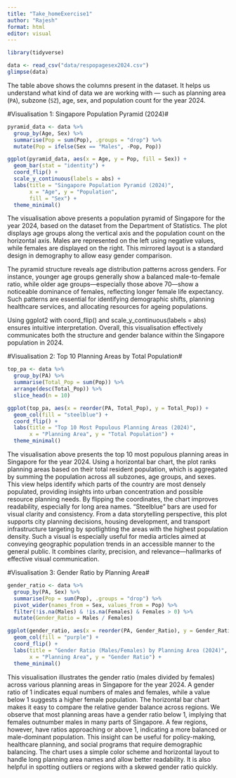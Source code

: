 ```yaml
---
title: "Take_homeExercise1"
author: "Rajesh"
format: html
editor: visual
---
```


```r

library(tidyverse)

data <- read_csv("data/respopagesex2024.csv")
glimpse(data)

```
The table above shows the columns present in the dataset. It helps us understand what kind of data we are working with — such as planning area (`PA`), subzone (`SZ`), age, sex, and population count for the year 2024.

#Visualisation 1: Singapore Population Pyramid (2024)#

```r
pyramid_data <- data %>%
  group_by(Age, Sex) %>%
  summarise(Pop = sum(Pop), .groups = "drop") %>%
  mutate(Pop = ifelse(Sex == "Males", -Pop, Pop))

ggplot(pyramid_data, aes(x = Age, y = Pop, fill = Sex)) +
  geom_bar(stat = "identity") +
  coord_flip() +
  scale_y_continuous(labels = abs) +
  labs(title = "Singapore Population Pyramid (2024)",
       x = "Age", y = "Population",
       fill = "Sex") +
  theme_minimal()
```

The visualisation above presents a population pyramid of Singapore for the year 2024, based on the dataset from the Department of Statistics. The plot displays age groups along the vertical axis and the population count on the horizontal axis. Males are represented on the left using negative values, while females are displayed on the right. This mirrored layout is a standard design in demography to allow easy gender comparison.

The pyramid structure reveals age distribution patterns across genders. For instance, younger age groups generally show a balanced male-to-female ratio, while older age groups—especially those above 70—show a noticeable dominance of females, reflecting longer female life expectancy. Such patterns are essential for identifying demographic shifts, planning healthcare services, and allocating resources for ageing populations.

Using ggplot2 with coord_flip() and scale_y_continuous(labels = abs) ensures intuitive interpretation. Overall, this visualisation effectively communicates both the structure and gender balance within the Singapore population in 2024.

#Visualisation 2: Top 10 Planning Areas by Total Population#

```r
top_pa <- data %>%
  group_by(PA) %>%
  summarise(Total_Pop = sum(Pop)) %>%
  arrange(desc(Total_Pop)) %>%
  slice_head(n = 10)

ggplot(top_pa, aes(x = reorder(PA, Total_Pop), y = Total_Pop)) +
  geom_col(fill = "steelblue") +
  coord_flip() +
  labs(title = "Top 10 Most Populous Planning Areas (2024)",
       x = "Planning Area", y = "Total Population") +
  theme_minimal()
```

The visualisation above presents the top 10 most populous planning areas in Singapore for the year 2024. Using a horizontal bar chart, the plot ranks planning areas based on their total resident population, which is aggregated by summing the population across all subzones, age groups, and sexes. This view helps identify which parts of the country are most densely populated, providing insights into urban concentration and possible resource planning needs. By flipping the coordinates, the chart improves readability, especially for long area names. “Steelblue” bars are used for visual clarity and consistency. From a data storytelling perspective, this plot supports city planning decisions, housing development, and transport infrastructure targeting by spotlighting the areas with the highest population density. Such a visual is especially useful for media articles aimed at conveying geographic population trends in an accessible manner to the general public. It combines clarity, precision, and relevance—hallmarks of effective visual communication.

#Visualisation 3: Gender Ratio by Planning Area#
```r
gender_ratio <- data %>%
  group_by(PA, Sex) %>%
  summarise(Pop = sum(Pop), .groups = "drop") %>%
  pivot_wider(names_from = Sex, values_from = Pop) %>%
  filter(!is.na(Males) & !is.na(Females) & Females > 0) %>%  
  mutate(Gender_Ratio = Males / Females)

ggplot(gender_ratio, aes(x = reorder(PA, Gender_Ratio), y = Gender_Ratio)) +
  geom_col(fill = "purple") +
  coord_flip() +
  labs(title = "Gender Ratio (Males/Females) by Planning Area (2024)",
       x = "Planning Area", y = "Gender Ratio") +
  theme_minimal()

```

This visualisation illustrates the gender ratio (males divided by females) across various planning areas in Singapore for the year 2024. A gender ratio of 1 indicates equal numbers of males and females, while a value below 1 suggests a higher female population. The horizontal bar chart makes it easy to compare the relative gender balance across regions. We observe that most planning areas have a gender ratio below 1, implying that females outnumber males in many parts of Singapore. A few regions, however, have ratios approaching or above 1, indicating a more balanced or male-dominant population. This insight can be useful for policy-making, healthcare planning, and social programs that require demographic balancing. The chart uses a simple color scheme and horizontal layout to handle long planning area names and allow better readability. It is also helpful in spotting outliers or regions with a skewed gender ratio quickly.

